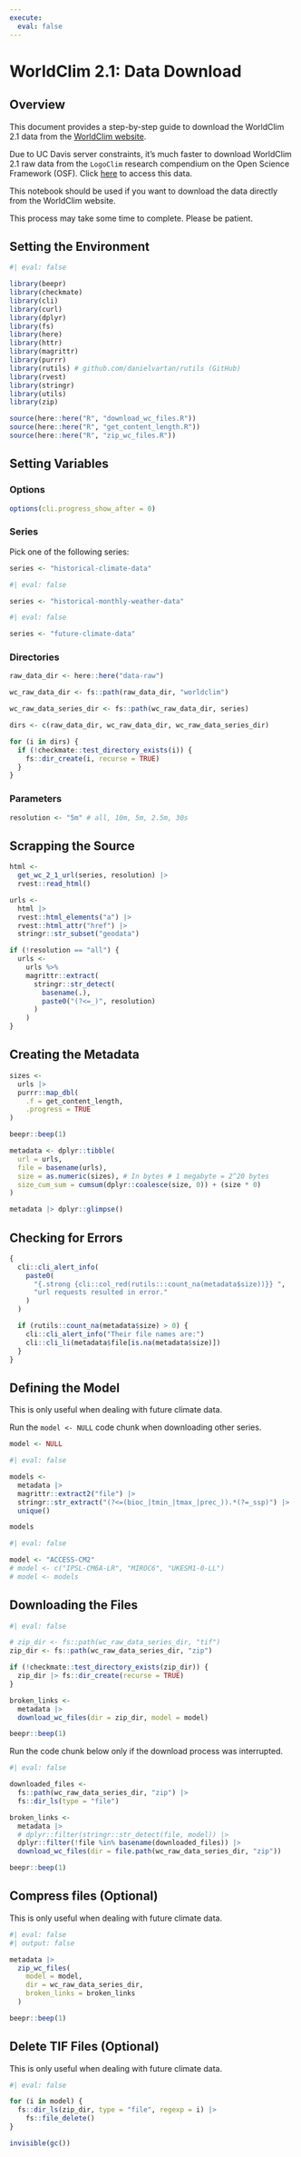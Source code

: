 ```yaml
---
execute:
  eval: false
---
```


<!-- To do: Move these algorithms to a `logoclim` R package. -->

# WorldClim 2.1: Data Download

## Overview

This document provides a step-by-step guide to download the WorldClim 2.1 data from the [WorldClim website](https://worldclim.org/data/monthlywth.html).

::: {.callout-note}
Due to UC Davis server constraints, it's much faster to download WorldClim 2.1 raw data from the `LogoClim` research compendium on the Open Science Framework (OSF). Click [here](https://osf.io/2bpjh/) to access this data.

This notebook should be used if you want to download the data directly from the WorldClim website.
:::

::: {.callout-important}
This process may take some time to complete. Please be patient.
:::

## Setting the Environment

```r
#| eval: false

library(beepr)
library(checkmate)
library(cli)
library(curl)
library(dplyr)
library(fs)
library(here)
library(httr)
library(magrittr)
library(purrr)
library(rutils) # github.com/danielvartan/rutils (GitHub)
library(rvest)
library(stringr)
library(utils)
library(zip)
```

```r
source(here::here("R", "download_wc_files.R"))
source(here::here("R", "get_content_length.R"))
source(here::here("R", "zip_wc_files.R"))
```

## Setting Variables

### Options

```r
options(cli.progress_show_after = 0)
```

### Series

Pick one of the following series:

```r
series <- "historical-climate-data"
```

```r
#| eval: false

series <- "historical-monthly-weather-data"
```

```r
#| eval: false

series <- "future-climate-data"
```

### Directories

```r
raw_data_dir <- here::here("data-raw")
```

```r
wc_raw_data_dir <- fs::path(raw_data_dir, "worldclim")
```

```r
wc_raw_data_series_dir <- fs::path(wc_raw_data_dir, series)
```

```r
dirs <- c(raw_data_dir, wc_raw_data_dir, wc_raw_data_series_dir)

for (i in dirs) {
  if (!checkmate::test_directory_exists(i)) {
    fs::dir_create(i, recurse = TRUE)
  }
}
```

### Parameters

```r
resolution <- "5m" # all, 10m, 5m, 2.5m, 30s
```

## Scrapping the Source

```r
html <-
  get_wc_2_1_url(series, resolution) |>
  rvest::read_html()
```

```r
urls <-
  html |>
  rvest::html_elements("a") |>
  rvest::html_attr("href") |>
  stringr::str_subset("geodata")
```

```r
if (!resolution == "all") {
  urls <-
    urls %>%
    magrittr::extract(
      stringr::str_detect(
        basename(.),
        paste0("(?<=_)", resolution)
      )
    )
}
```

## Creating the Metadata

```r
sizes <-
  urls |>
  purrr::map_dbl(
    .f = get_content_length,
    .progress = TRUE
)

beepr::beep(1)
```

```r
metadata <- dplyr::tibble(
  url = urls,
  file = basename(urls),
  size = as.numeric(sizes), # In bytes # 1 megabyte = 2^20 bytes
  size_cum_sum = cumsum(dplyr::coalesce(size, 0)) + (size * 0)
)
```

```r
metadata |> dplyr::glimpse()
```

## Checking for Errors

```r
{
  cli::cli_alert_info(
    paste0(
      "{.strong {cli::col_red(rutils:::count_na(metadata$size))}} ",
      "url requests resulted in error."
    )
  )

  if (rutils::count_na(metadata$size) > 0) {
    cli::cli_alert_info("Their file names are:")
    cli::cli_li(metadata$file[is.na(metadata$size)])
  }
}
```

## Defining the Model

This is only useful when dealing with future climate data.

Run the `model <- NULL` code chunk when downloading other series.

```r
model <- NULL
```

```r
#| eval: false

models <-
  metadata |>
  magrittr::extract2("file") |>
  stringr::str_extract("(?<=(bioc_|tmin_|tmax_|prec_)).*(?=_ssp)") |>
  unique()

models
```

```r
#| eval: false

model <- "ACCESS-CM2"
# model <- c("IPSL-CM6A-LR", "MIROC6", "UKESM1-0-LL")
# model <- models
```

## Downloading the Files

```r
#| eval: false

# zip_dir <- fs::path(wc_raw_data_series_dir, "tif")
zip_dir <- fs::path(wc_raw_data_series_dir, "zip")

if (!checkmate::test_directory_exists(zip_dir)) {
  zip_dir |> fs::dir_create(recurse = TRUE)
}
```

```r
broken_links <-
  metadata |>
  download_wc_files(dir = zip_dir, model = model)

beepr::beep(1)
```

Run the code chunk below only if the download process was interrupted.

```r
#| eval: false

downloaded_files <-
  fs::path(wc_raw_data_series_dir, "zip") |>
  fs::dir_ls(type = "file")

broken_links <-
  metadata |>
  # dplyr::filter(stringr::str_detect(file, model)) |>
  dplyr::filter(!file %in% basename(downloaded_files)) |>
  download_wc_files(dir = file.path(wc_raw_data_series_dir, "zip"))

beepr::beep(1)
```

## Compress files (Optional)

This is only useful when dealing with future climate data.

```r
#| eval: false
#| output: false

metadata |>
  zip_wc_files(
    model = model,
    dir = wc_raw_data_series_dir,
    broken_links = broken_links
  )

beepr::beep(1)
```

## Delete TIF Files (Optional)

This is only useful when dealing with future climate data.

```r
#| eval: false

for (i in model) {
  fs::dir_ls(zip_dir, type = "file", regexp = i) |>
    fs::file_delete()
}

invisible(gc())
```
